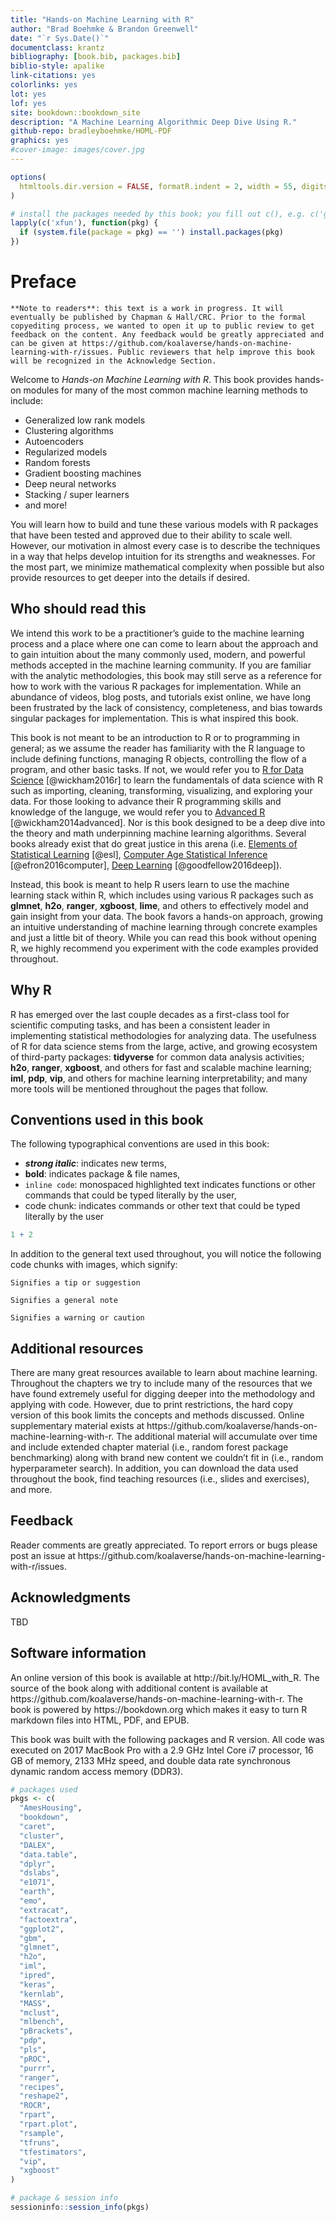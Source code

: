 ```yaml
--- 
title: "Hands-on Machine Learning with R"
author: "Brad Boehmke & Brandon Greenwell"
date: "`r Sys.Date()`"
documentclass: krantz
bibliography: [book.bib, packages.bib]
biblio-style: apalike
link-citations: yes
colorlinks: yes
lot: yes
lof: yes
site: bookdown::bookdown_site
description: "A Machine Learning Algorithmic Deep Dive Using R."
github-repo: bradleyboehmke/HOML-PDF
graphics: yes
#cover-image: images/cover.jpg
---
```


```r
options(
  htmltools.dir.version = FALSE, formatR.indent = 2, width = 55, digits = 4
)

# install the packages needed by this book; you fill out c(), e.g. c('ggplot2', 'dplyr')
lapply(c('xfun'), function(pkg) {
  if (system.file(package = pkg) == '') install.packages(pkg)
})
```

# Preface {-}

```block
**Note to readers**: this text is a work in progress. It will eventually be published by Chapman & Hall/CRC. Prior to the formal copyediting process, we wanted to open it up to public review to get feedback on the content. Any feedback would be greatly appreciated and can be given at https://github.com/koalaverse/hands-on-machine-learning-with-r/issues. Public reviewers that help improve this book will be recognized in the Acknowledge Section.
```

Welcome to *Hands-on Machine Learning with R*.  This book provides hands-on modules for many of the most common machine learning methods to include:

- Generalized low rank models
- Clustering algorithms
- Autoencoders
- Regularized models
- Random forests 
- Gradient boosting machines 
- Deep neural networks
- Stacking / super learners
- and more!

You will learn how to build and tune these various models with R packages that have been tested and approved due to their ability to scale well. However, our motivation in almost every case is to describe the techniques in a way that helps develop intuition for its strengths and weaknesses.  For the most part, we minimize mathematical complexity when possible but also provide resources to get deeper into the details if desired.


## Who should read this {-}

We intend this work to be a practitioner's guide to the machine learning process and a place where one can come to learn about the approach and to gain intuition about the many commonly used, modern, and powerful methods accepted in the machine learning community. If you are familiar with the analytic methodologies, this book may still serve as a reference for how to work with the various R packages for implementation.  While an abundance of videos, blog posts, and tutorials exist online, we have long been frustrated by the lack of consistency, completeness, and bias towards singular packages for implementation. This is what inspired this book. 

This book is not meant to be an introduction to R or to programming in general; as we assume the reader has familiarity with the R language to include defining functions, managing R objects, controlling the flow of a program, and other basic tasks.  If not, we would refer you to [R for Data Science](http://r4ds.had.co.nz/index.html) [@wickham2016r] to learn the fundamentals of data science with R such as importing, cleaning, transforming, visualizing, and exploring your data. For those looking to advance their R programming skills and knowledge of the languge, we would refer you to [Advanced R](http://adv-r.had.co.nz/) [@wickham2014advanced]. Nor is this book designed to be a deep dive into the theory and math underpinning machine learning algorithms. Several books already exist that do great justice in this arena (i.e. [Elements of Statistical Learning](https://web.stanford.edu/~hastie/ElemStatLearn/) [@esl], [Computer Age Statistical Inference](https://web.stanford.edu/~hastie/CASI/) [@efron2016computer], [Deep Learning](http://www.deeplearningbook.org/) [@goodfellow2016deep]). 

Instead, this book is meant to help R users learn to use the machine learning stack within R, which includes using various R packages such as __glmnet__, __h2o__, __ranger__, __xgboost__, __lime__, and others to effectively model and gain insight from your data. The book favors a hands-on approach, growing an intuitive understanding of machine learning through concrete examples and just a little bit of theory.  While you can read this book without opening R, we highly recommend you experiment with the code examples provided throughout.

## Why R {-}

R has emerged over the last couple decades as a first-class tool for scientific computing tasks, and has been a consistent leader in implementing statistical methodologies for analyzing data. The usefulness of R for data science stems from the large, active, and growing ecosystem of third-party packages: __tidyverse__ for common data analysis activities; __h2o__, __ranger__, __xgboost__, and others for fast and scalable machine learning; __iml__, __pdp__, __vip__, and others for machine learning interpretability; and many more tools will be mentioned throughout the pages that follow.  


## Conventions used in this book {-}

The following typographical conventions are used in this book:

* ___strong italic___: indicates new terms,
* __bold__: indicates package & file names,
* `inline code`: monospaced highlighted text indicates functions or other commands that could be typed literally by the user,
* code chunk: indicates commands or other text that could be typed literally by the user

```r
1 + 2
```

In addition to the general text used throughout, you will notice the following code chunks with images, which signify:

```block
Signifies a tip or suggestion
```

```block
Signifies a general note
```

```block
Signifies a warning or caution
```


## Additional resources {-}

There are many great resources available to learn about machine learning.  Throughout the chapters we try to include many of the resources that we have found extremely useful for digging deeper into the methodology and applying with code. However, due to print restrictions, the hard copy version of this book limits the concepts and methods discussed. Online supplementary material exists at https://github.com/koalaverse/hands-on-machine-learning-with-r. The additional material will accumulate over time and include extended chapter material (i.e., random forest package benchmarking) along with brand new content we couldn’t fit in (i.e., random hyperparameter search). In addition, you can download the data used throughout the book, find teaching resources (i.e., slides and exercises), and more. 


## Feedback {-}

Reader comments are greatly appreciated. To report errors or bugs please post an issue at https://github.com/koalaverse/hands-on-machine-learning-with-r/issues.


## Acknowledgments {-} 

TBD


## Software information {-} 

An online version of this book is available at http://bit.ly/HOML_with_R.  The source of the book along with additional content is available at https://github.com/koalaverse/hands-on-machine-learning-with-r. The book is powered by https://bookdown.org which makes it easy to turn R markdown files into HTML, PDF, and EPUB.

This book was built with the following packages and R version.  All code was executed on 2017 MacBook Pro with a 2.9 GHz Intel Core i7 processor, 16 GB of memory, 2133 MHz speed, and double data rate synchronous dynamic random access memory (DDR3). 

```r
# packages used
pkgs <- c(
  "AmesHousing",
  "bookdown",
  "caret",
  "cluster",
  "DALEX",
  "data.table",
  "dplyr",
  "dslabs",
  "e1071",
  "earth",
  "emo",
  "extracat",
  "factoextra",
  "ggplot2",
  "gbm",
  "glmnet",
  "h2o",
  "iml",
  "ipred",
  "keras",
  "kernlab",
  "MASS",
  "mclust",
  "mlbench",
  "pBrackets",
  "pdp",
  "pls",
  "pROC",
  "purrr",
  "ranger",
  "recipes",
  "reshape2",
  "ROCR",
  "rpart",
  "rpart.plot",
  "rsample",
  "tfruns",
  "tfestimators",
  "vip",
  "xgboost"
)

# package & session info
sessioninfo::session_info(pkgs)
```